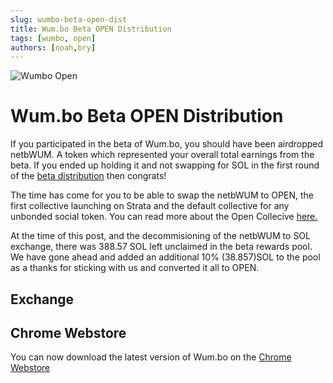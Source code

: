 ```yaml
---
slug: wumbo-beta-open-dist
title: Wum.bo Beta OPEN Distribution
tags: [wumbo, open]
authors: [noah,bry]
---
```


![Wumbo Open](./wumopen.png)

# Wum.bo Beta OPEN Distribution

If you participated in the beta of Wum.bo, you should have been airdropped netbWUM. A token which represented your overall total earnings from the beta. If you ended up holding it and not swapping for SOL in the first round of the [beta distribution](/blog/wumbo-beta-dist) then congrats!

The time has come for you to be able to swap the netbWUM to OPEN, the first collective launching on Strata and the default collective for any unbonded social token. You can read more about the Open Collecive [here.](/blog/open-collective)

At the time of this post, and the decommisioning of the netbWUM to SOL exchange, there was 388.57 SOL left unclaimed in the beta rewards pool. We have gone ahead and added an additional 10% (38.857)SOL to the pool as a thanks for sticking with us and converted it all to OPEN.

## Exchange


<ClaimOpen />

## Chrome Webstore

You can now download the latest version of Wum.bo on the [Chrome Webstore](https://chrome.google.com/webstore/detail/wumbo/opmfbcncfajkanpggglkgabbfhebgikk)




